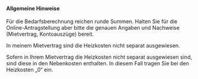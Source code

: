 #### Allgemeine Hinweise

Für die Bedarfsberechnung reichen runde Summen. Halten Sie für die Online-Antragstellung aber bitte die genauen Angaben und Nachweise (Mietvertrag, Kontoauszüge) bereit.

In meinem Mietvertrag sind die Heizkosten nicht separat ausgewiesen.

Sofern in Ihrem Mietvertrag die Heizkosten nicht separat ausgewiesen sind, sind diese in den Nebenkosten enthalten. In diesem Fall tragen Sie bei den Heizkosten „0“ ein.
